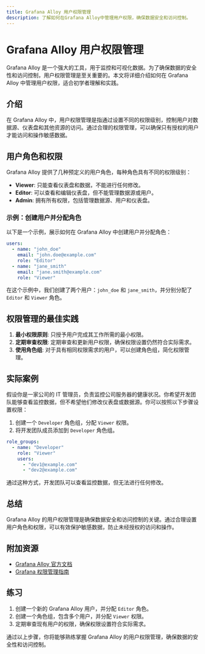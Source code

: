 ```yaml
---
title: Grafana Alloy 用户权限管理
description: 了解如何在Grafana Alloy中管理用户权限，确保数据安全和访问控制。
---
```


# Grafana Alloy 用户权限管理

Grafana Alloy 是一个强大的工具，用于监控和可视化数据。为了确保数据的安全性和访问控制，用户权限管理是至关重要的。本文将详细介绍如何在 Grafana Alloy 中管理用户权限，适合初学者理解和实践。

## 介绍

在 Grafana Alloy 中，用户权限管理是指通过设置不同的权限级别，控制用户对数据源、仪表盘和其他资源的访问。通过合理的权限管理，可以确保只有授权的用户才能访问和操作敏感数据。

## 用户角色和权限

Grafana Alloy 提供了几种预定义的用户角色，每种角色具有不同的权限级别：

- **Viewer**: 只能查看仪表盘和数据，不能进行任何修改。
- **Editor**: 可以查看和编辑仪表盘，但不能管理数据源或用户。
- **Admin**: 拥有所有权限，包括管理数据源、用户和仪表盘。

### 示例：创建用户并分配角色

以下是一个示例，展示如何在 Grafana Alloy 中创建用户并分配角色：

```yaml
users:
  - name: "john_doe"
    email: "john.doe@example.com"
    role: "Editor"
  - name: "jane_smith"
    email: "jane.smith@example.com"
    role: "Viewer"
```

在这个示例中，我们创建了两个用户：`john_doe` 和 `jane_smith`，并分别分配了 `Editor` 和 `Viewer` 角色。

## 权限管理的最佳实践

1. **最小权限原则**: 只授予用户完成其工作所需的最小权限。
2. **定期审查权限**: 定期审查和更新用户权限，确保权限设置仍然符合实际需求。
3. **使用角色组**: 对于具有相同权限需求的用户，可以创建角色组，简化权限管理。

## 实际案例

假设你是一家公司的 IT 管理员，负责监控公司服务器的健康状况。你希望开发团队能够查看监控数据，但不希望他们修改仪表盘或数据源。你可以按照以下步骤设置权限：

1. 创建一个 `Developer` 角色组，分配 `Viewer` 权限。
2. 将开发团队成员添加到 `Developer` 角色组。

```yaml
role_groups:
  - name: "Developer"
    role: "Viewer"
    users:
      - "dev1@example.com"
      - "dev2@example.com"
```

通过这种方式，开发团队可以查看监控数据，但无法进行任何修改。

## 总结

Grafana Alloy 的用户权限管理是确保数据安全和访问控制的关键。通过合理设置用户角色和权限，可以有效保护敏感数据，防止未经授权的访问和操作。

## 附加资源

- [Grafana Alloy 官方文档](https://grafana.com/docs/alloy/latest/)
- [Grafana 权限管理指南](https://grafana.com/docs/grafana/latest/administration/user-management/)

## 练习

1. 创建一个新的 Grafana Alloy 用户，并分配 `Editor` 角色。
2. 创建一个角色组，包含多个用户，并分配 `Viewer` 权限。
3. 定期审查现有用户的权限，确保权限设置符合实际需求。

通过以上步骤，你将能够熟练掌握 Grafana Alloy 的用户权限管理，确保数据的安全性和访问控制。